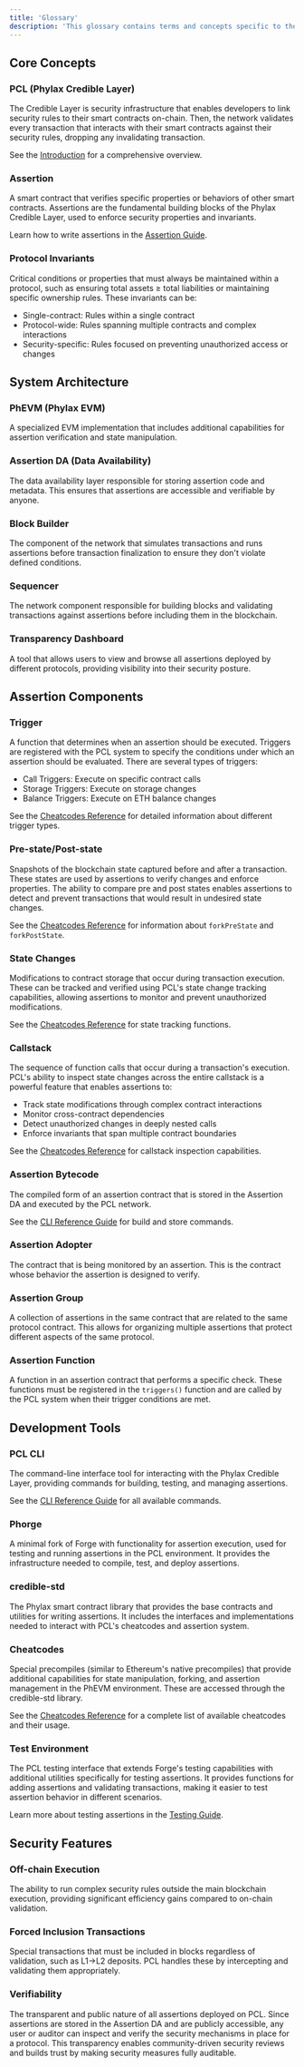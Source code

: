 ```yaml
---
title: 'Glossary'
description: 'This glossary contains terms and concepts specific to the Phylax Credible Layer (PCL) and related technologies.'
---
```


## Core Concepts

### PCL (Phylax Credible Layer)
The Credible Layer is security infrastructure that enables developers to link security rules to their smart contracts on-chain. Then, the network validates every transaction that interacts with their smart contracts against their security rules, dropping any invalidating transaction.

See the [Introduction](/credible/credible-introduction) for a comprehensive overview.

### Assertion
A smart contract that verifies specific properties or behaviors of other smart contracts. Assertions are the fundamental building blocks of the Phylax Credible Layer, used to enforce security properties and invariants.

Learn how to write assertions in the [Assertion Guide](/credible/pcl-assertion-guide).

### Protocol Invariants
Critical conditions or properties that must always be maintained within a protocol, such as ensuring total assets ≥ total liabilities or maintaining specific ownership rules. These invariants can be:
- Single-contract: Rules within a single contract
- Protocol-wide: Rules spanning multiple contracts and complex interactions
- Security-specific: Rules focused on preventing unauthorized access or changes

## System Architecture

### PhEVM (Phylax EVM)
A specialized EVM implementation that includes additional capabilities for assertion verification and state manipulation.

### Assertion DA (Data Availability)
The data availability layer responsible for storing assertion code and metadata. This ensures that assertions are accessible and verifiable by anyone.

### Block Builder
The component of the network that simulates transactions and runs assertions before transaction finalization to ensure they don't violate defined conditions.

### Sequencer
The network component responsible for building blocks and validating transactions against assertions before including them in the blockchain.

### Transparency Dashboard
A tool that allows users to view and browse all assertions deployed by different protocols, providing visibility into their security posture.

## Assertion Components

### Trigger
A function that determines when an assertion should be executed. Triggers are registered with the PCL system to specify the conditions under which an assertion should be evaluated. There are several types of triggers:
- Call Triggers: Execute on specific contract calls
- Storage Triggers: Execute on storage changes
- Balance Triggers: Execute on ETH balance changes

See the [Cheatcodes Reference](/credible/cheatcodes) for detailed information about different trigger types.

### Pre-state/Post-state
Snapshots of the blockchain state captured before and after a transaction. These states are used by assertions to verify changes and enforce properties. The ability to compare pre and post states enables assertions to detect and prevent transactions that would result in undesired state changes.

See the [Cheatcodes Reference](/credible/cheatcodes) for information about `forkPreState` and `forkPostState`.

### State Changes
Modifications to contract storage that occur during transaction execution. These can be tracked and verified using PCL's state change tracking capabilities, allowing assertions to monitor and prevent unauthorized modifications.

See the [Cheatcodes Reference](/credible/cheatcodes) for state tracking functions.

### Callstack
The sequence of function calls that occur during a transaction's execution. PCL's ability to inspect state changes across the entire callstack is a powerful feature that enables assertions to:
- Track state modifications through complex contract interactions
- Monitor cross-contract dependencies
- Detect unauthorized changes in deeply nested calls
- Enforce invariants that span multiple contract boundaries

See the [Cheatcodes Reference](/credible/cheatcodes) for callstack inspection capabilities.

### Assertion Bytecode
The compiled form of an assertion contract that is stored in the Assertion DA and executed by the PCL network.

See the [CLI Reference Guide](/credible/pcl-reference-guide) for build and store commands.

### Assertion Adopter
The contract that is being monitored by an assertion. This is the contract whose behavior the assertion is designed to verify.

### Assertion Group
A collection of assertions in the same contract that are related to the same protocol contract. This allows for organizing multiple assertions that protect different aspects of the same protocol.

### Assertion Function
A function in an assertion contract that performs a specific check. These functions must be registered in the `triggers()` function and are called by the PCL system when their trigger conditions are met.

## Development Tools

### PCL CLI
The command-line interface tool for interacting with the Phylax Credible Layer, providing commands for building, testing, and managing assertions.

See the [CLI Reference Guide](/credible/pcl-reference-guide) for all available commands.

### Phorge
A minimal fork of Forge with functionality for assertion execution, used for testing and running assertions in the PCL environment. It provides the infrastructure needed to compile, test, and deploy assertions.

### credible-std
The Phylax smart contract library that provides the base contracts and utilities for writing assertions. It includes the interfaces and implementations needed to interact with PCL's cheatcodes and assertion system.

### Cheatcodes
Special precompiles (similar to Ethereum's native precompiles) that provide additional capabilities for state manipulation, forking, and assertion management in the PhEVM environment. These are accessed through the credible-std library.

See the [Cheatcodes Reference](/credible/cheatcodes) for a complete list of available cheatcodes and their usage.

### Test Environment
The PCL testing interface that extends Forge's testing capabilities with additional utilities specifically for testing assertions. It provides functions for adding assertions and validating transactions, making it easier to test assertion behavior in different scenarios.

Learn more about testing assertions in the [Testing Guide](/credible/testing-assertions).

## Security Features

### Off-chain Execution
The ability to run complex security rules outside the main blockchain execution, providing significant efficiency gains compared to on-chain validation.

### Forced Inclusion Transactions
Special transactions that must be included in blocks regardless of validation, such as L1->L2 deposits. PCL handles these by intercepting and validating them appropriately.

### Verifiability
The transparent and public nature of all assertions deployed on PCL. Since assertions are stored in the Assertion DA and are publicly accessible, any user or auditor can inspect and verify the security mechanisms in place for a protocol. This transparency enables community-driven security reviews and builds trust by making security measures fully auditable.
